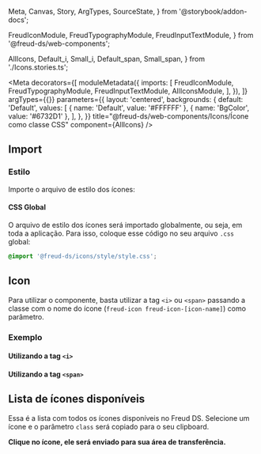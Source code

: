   Meta,
  Canvas,
  Story,
  ArgTypes,
  SourceState,
} from '@storybook/addon-docs';

  FreudIconModule,
  FreudTypographyModule,
  FreudInputTextModule,
} from '@freud-ds/web-components';

  AllIcons,
  Default_i,
  Small_i,
  Default_span,
  Small_span,
} from './Icons.stories.ts';


<Meta
  decorators={[
    moduleMetadata({
      imports: [
        FreudIconModule,
        FreudTypographyModule,
        FreudInputTextModule,
        AllIconsModule,
      ],
    }),
  ]}
  argTypes={{}}
  parameters={{
    layout: 'centered',
    backgrounds: {
      default: 'Default',
      values: [
        { name: 'Default', value: '#FFFFFF' },
        { name: 'BgColor', value: '#6732D1' },
      ],
    },
  }}
  title="@freud-ds/web-components/Icons/Ícone como classe CSS"
  component={AllIcons}
/>

<FreudHeaderComponent
  title="Icon"
  description="Utilizando classe CSS para exibir ícones na tela."
/>

## <a id="importing"></a>Import

### Estilo

Importe o arquivo de estilo dos ícones:

#### CSS Global

O arquivo de estilo dos ícones será importado globalmente, ou seja, em toda a aplicação. Para isso, coloque esse código
no seu arquivo `.css` global:

```css
@import '@freud-ds/icons/style/style.css';
```

## Icon

Para utilizar o componente, basta utilizar a tag `<i>` ou `<span>` passando a classe com o nome do ícone (`freud-icon freud-icon-[icon-name]`)
como parâmetro.

### Exemplo

#### Utilizando a tag `<i>`

<Canvas sourceState={SourceState.OPEN}>
  <Story story={Default_i} />
</Canvas>

<Canvas sourceState={SourceState.OPEN}>
  <Story story={Small_i} />
</Canvas>

#### Utilizando a tag `<span>`

<Canvas sourceState={SourceState.OPEN}>
  <Story story={Default_span} />
</Canvas>

<Canvas sourceState={SourceState.OPEN}>
  <Story story={Small_span} />
</Canvas>

## Lista de ícones disponíveis

Essa é a lista com todos os ícones disponíveis no Freud DS. Selecione um ícone e o parâmetro `class` será copiado para o seu clipboard.

**Clique no ícone, ele será enviado para sua área de transferência.**

<Canvas sourceState={SourceState.NONE}>
  <Story story={AllIcons} />
</Canvas>
